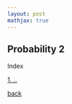 ```yaml
---
layout: post
mathjax: true
---
```



## Probability 2

Index

[1. ..](./prob2/1_1.html)


[back](./)

